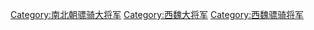 [[Category:南北朝骠骑大将军|Category:南北朝骠骑大将军]]
[[Category:西魏大将军|Category:西魏大将军]]
[[Category:西魏骠骑将军|Category:西魏骠骑将军]]
